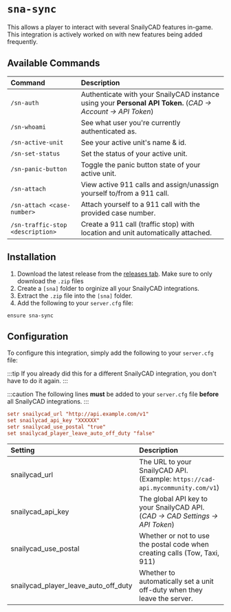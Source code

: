 # `sna-sync`

This allows a player to interact with several SnailyCAD features in-game. This integration is actively worked on with new features being added frequently.

## Available Commands

| Command                          | Description                                                                                                  |
| :------------------------------- | :----------------------------------------------------------------------------------------------------------- |
| `/sn-auth`                       | Authenticate with your SnailyCAD instance using your **Personal API Token.** (_CAD -> Account -> API Token_) |
| `/sn-whoami`                     | See what user you're currently authenticated as.                                                             |
| `/sn-active-unit`                | See your active unit's name & id.                                                                            |
| `/sn-set-status`                 | Set the status of your active unit.                                                                          |
| `/sn-panic-button`               | Toggle the panic button state of your active unit.                                                           |
| `/sn-attach`                     | View active 911 calls and assign/unassign yourself to/from a 911 call.                                       |
| `/sn-attach <case-number>`       | Attach yourself to a 911 call with the provided case number.                                                 |
| `/sn-traffic-stop <description>` | Create a 911 call (traffic stop) with location and unit automatically attached.                              |

## Installation

1. Download the latest release from the [releases tab](https://github.com/SnailyCAD/fivem-integrations/releases/latest). Make sure to only download the `.zip` files
2. Create a `[sna]` folder to orginize all your SnailyCAD integrations.
3. Extract the `.zip` file into the `[sna]` folder.
4. Add the following to your `server.cfg` file:

```
ensure sna-sync
```

## Configuration

To configure this integration, simply add the following to your `server.cfg` file:

:::tip
If you already did this for a different SnailyCAD integration, you don't have to do it again.
:::

:::caution
The following lines **must** be added to your `server.cfg` file **before** all SnailyCAD integrations.
:::

```cfg
setr snailycad_url "http://api.example.com/v1"
set snailycad_api_key "XXXXXX"
setr snailycad_use_postal "true"
set snailycad_player_leave_auto_off_duty "false"
```

| Setting                              | Description                                                                    | Required? | Default   |
| :----------------------------------- | :----------------------------------------------------------------------------- | --------- | --------- |
| snailycad_url                        | The URL to your SnailyCAD API. (Example: `https://cad-api.mycommunity.com/v1`) | Yes       | -         |
| snailycad_api_key                    | The global API key to your SnailyCAD API. (_CAD -> CAD Settings -> API Token_) | Yes       | -         |
| snailycad_use_postal                 | Whether or not to use the postal code when creating calls (Tow, Taxi, 911)     | No        | `"false"` |
| snailycad_player_leave_auto_off_duty | Whether to automatically set a unit off-duty when they leave the server.       | No        | `"false"` |

